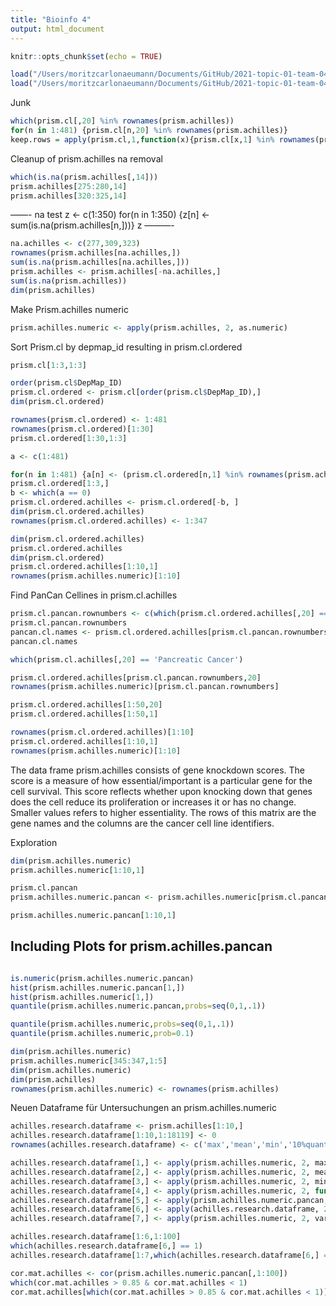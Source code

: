```yaml
---
title: "Bioinfo 4"
output: html_document
---
```


```r
knitr::opts_chunk$set(echo = TRUE)

load("/Users/moritzcarlonaeumann/Documents/GitHub/2021-topic-01-team-04/Data/cellline_datasets.rda")
load("/Users/moritzcarlonaeumann/Documents/GitHub/2021-topic-01-team-04/Data/prism_datasets.rda")
```
Junk
```r
which(prism.cl[,20] %in% rownames(prism.achilles))
for(n in 1:481) {prism.cl[n,20] %in% rownames(prism.achilles)}
keep.rows = apply(prism.cl,1,function(x){prism.cl[x,1] %in% rownames(prism.achilles) })
```

Cleanup of prism.achilles 
na removal
```r
which(is.na(prism.achilles[,14]))
prism.achilles[275:280,14]
prism.achilles[320:325,14]
```


------- na test
z <- c(1:350)
for(n in 1:350) {z[n] <- sum(is.na(prism.achilles[n,]))}
z
----------

```r
na.achilles <- c(277,309,323)
rownames(prism.achilles[na.achilles,])
sum(is.na(prism.achilles[na.achilles,]))
prism.achilles <- prism.achilles[-na.achilles,]
sum(is.na(prism.achilles))
dim(prism.achilles)
```

Make Prism.achilles numeric
```r

prism.achilles.numeric <- apply(prism.achilles, 2, as.numeric)
```




Sort Prism.cl by depmap_id resulting in prism.cl.ordered
```r
prism.cl[1:3,1:3]

order(prism.cl$DepMap_ID)
prism.cl.ordered <- prism.cl[order(prism.cl$DepMap_ID),]
dim(prism.cl.ordered)

rownames(prism.cl.ordered) <- 1:481
rownames(prism.cl.ordered)[1:30]
prism.cl.ordered[1:30,1:3]

```



```r
a <- c(1:481)

for(n in 1:481) {a[n] <- (prism.cl.ordered[n,1] %in% rownames(prism.achilles))}
prism.cl.ordered[1:3,]
b <- which(a == 0)
prism.cl.ordered.achilles <- prism.cl.ordered[-b, ]
dim(prism.cl.ordered.achilles)
rownames(prism.cl.ordered.achilles) <- 1:347

dim(prism.cl.ordered.achilles)
prism.cl.ordered.achilles
dim(prism.cl.ordered)
prism.cl.ordered.achilles[1:10,1]
rownames(prism.achilles.numeric)[1:10]
```

Find PanCan Cellines in prism.cl.achilles
```r
prism.cl.pancan.rownumbers <- c(which(prism.cl.ordered.achilles[,20] == 'Pancreatic Cancer'))
prism.cl.pancan.rownumbers
pancan.cl.names <- prism.cl.ordered.achilles[prism.cl.pancan.rownumbers,1]
pancan.cl.names

which(prism.cl.achilles[,20] == 'Pancreatic Cancer')

prism.cl.ordered.achilles[prism.cl.pancan.rownumbers,20]
rownames(prism.achilles.numeric)[prism.cl.pancan.rownumbers]
```
```r
prism.cl.ordered.achilles[1:50,20]
prism.cl.ordered.achilles[1:50,1]
```



```r
rownames(prism.cl.ordered.achilles)[1:10]
prism.cl.ordered.achilles[1:10,1]
rownames(prism.achilles.numeric)[1:10]
```


The data frame prism.achilles consists of gene knockdown scores. The score is a measure of how essential/important is a particular gene for the cell survival. This score reflects whether upon knocking down that genes does the cell reduce its proliferation or increases it or has no change. Smaller values refers to higher essentiality. The rows of this matrix are the gene names and the columns are the cancer cell line identifiers.

Exploration
```r
dim(prism.achilles.numeric)
prism.achilles.numeric[1:10,1]
```


```r
prism.cl.pancan
prism.achilles.numeric.pancan <- prism.achilles.numeric[prism.cl.pancan,]

prism.achilles.numeric.pancan[1:10,1]
```

## Including Plots for prism.achilles.pancan


```r

```

```r
is.numeric(prism.achilles.numeric.pancan)
hist(prism.achilles.numeric.pancan[1,])
hist(prism.achilles.numeric[1,])
quantile(prism.achilles.numeric.pancan,probs=seq(0,1,.1))
```
```r
quantile(prism.achilles.numeric,probs=seq(0,1,.1))
quantile(prism.achilles.numeric,prob=0.1)
```
```r

dim(prism.achilles.numeric)
prism.achilles.numeric[345:347,1:5]
dim(prism.achilles.numeric)
dim(prism.achilles)
rownames(prism.achilles.numeric) <- rownames(prism.achilles)
```

Neuen Dataframe für Untersuchungen an prism.achilles.numeric
```r
achilles.research.dataframe <- prism.achilles[1:10,]
achilles.research.dataframe[1:10,1:18119] <- 0
rownames(achilles.research.dataframe) <- c('max','mean','min','10%quantile','Pancanmean','is(r5<r4)','stdev','empty8','empty9','empty10')

achilles.research.dataframe[1,] <- apply(prism.achilles.numeric, 2, max)
achilles.research.dataframe[2,] <- apply(prism.achilles.numeric, 2, mean)
achilles.research.dataframe[3,] <- apply(prism.achilles.numeric, 2, min)
achilles.research.dataframe[4,] <- apply(prism.achilles.numeric, 2, function(x){quantile(x,prob=0.1)})
achilles.research.dataframe[5,] <- apply(prism.achilles.numeric.pancan, 2, mean)
achilles.research.dataframe[6,] <- apply(achilles.research.dataframe, 2, function(x) {return(x[4] > x[5])})
achilles.research.dataframe[7,] <- apply(prism.achilles.numeric, 2, var)

```


```r
achilles.research.dataframe[1:6,1:100]
which(achilles.research.dataframe[6,] == 1)
achilles.research.dataframe[1:7,which(achilles.research.dataframe[6,] == 1)]
```


```r
cor.mat.achilles <- cor(prism.achilles.numeric.pancan[,1:100])
which(cor.mat.achilles > 0.85 & cor.mat.achilles < 1) 
cor.mat.achilles[which(cor.mat.achilles > 0.85 & cor.mat.achilles < 1)]
```

